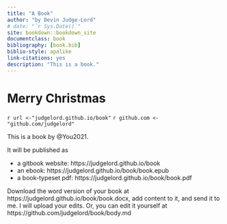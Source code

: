 ```yaml
--- 
title: "A Book"
author: "by Devin Judge-Lord"
# date: "`r Sys.Date()`"
site: bookdown::bookdown_site
documentclass: book
bibliography: [book.bib]
biblio-style: apalike
link-citations: yes
description: "This is a book."
---
```


# Merry Christmas

`r url <-"judgelord.github.io/book"`
`r github.com <-"github.com/judgelord"`

This is a book by @You2021. 

It will be published as 

- a gitbook website: https://judgelord.github.io/book
- an ebook: https://judgelord.github.io/book/book.epub
- a book-typeset pdf: https://judgelord.github.io/book/book.pdf

Download the word version of your book at https://judgelord.github.io/book/book.docx, add content to it, and send it to me. I will upload your edits. Or, you can edit it yourself at https://github.com/judgelord/book/body.md